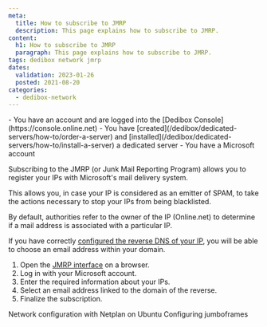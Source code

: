 ```yaml
---
meta:
  title: How to subscribe to JMRP
  description: This page explains how to subscribe to JMRP.
content:
  h1: How to subscribe to JMRP
  paragraph: This page explains how to subscribe to JMRP.
tags: dedibox network jmrp 
dates:
  validation: 2023-01-26
  posted: 2021-08-20
categories:
  - dedibox-network
---
```


<Message type="requirement">
  - You have an account and are logged into the [Dedibox Console](https://console.online.net)
  - You have [created](/dedibox/dedicated-servers/how-to/order-a-server) and [installed](/dedibox/dedicated-servers/how-to/install-a-server) a dedicated server
  - You have a Microsoft account
</Message>

Subscribing to the JMRP (or Junk Mail Reporting Program) allows you to register your IPs with Microsoft's mail delivery system.

This allows you, in case your IP is considered as an emitter of SPAM, to take the actions necessary to stop your IPs from being blacklisted.

By default, authorities refer to the owner of the IP (Online.net) to determine if a mail address is associated with a particular IP.

If you have correctly [configured the reverse DNS of your IP](/bare-metal/network/reference-content/configure-reverse-dns), you will be able to choose an email address within your domain.

1. Open the [JMRP interface](https://postmaster.live.com/snds/JMRP.aspx) on a browser. 
2. Log in with your Microsoft account. 
3. Enter the required information about your IPs.
4. Select an email address linked to the domain of the reverse.
5. Finalize the subscription. 


<Navigation title="See Also">
  <PreviousButton to="/bare-metal/network/reference-content/configure-network-netplan/">Network configuration with Netplan on Ubuntu</PreviousButton>
  <NextButton to="/bare-metam/network/reference-content/configure-jumboframes/">Configuring jumboframes</NextButton>
</Navigation>